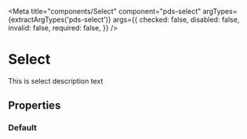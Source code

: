 


<Meta
  title="components/Select"
  component="pds-select"
  argTypes={extractArgTypes('pds-select')}
  args={{
    checked: false,
    disabled: false,
    invalid: false,
    required: false,
  }}
/>

# Select

This is select description text

## Properties

<ArgsTable of="pds-select" />

### Default

<Story story={stories.Default} />

<Canvas>
  <pds-select component-id="default" label="Label" />
</Canvas>
